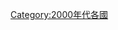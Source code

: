 {{Year by category
| m = 2
| c = 0
| d = 0
| y = 1
| cat = 各國
| sortkey = Country
| in = 
| parent = 依年份劃分的21世紀各國
}}
{{Commonscat|2001 by country}}

[[Category:2000年代各國|Category:2000年代各國]]